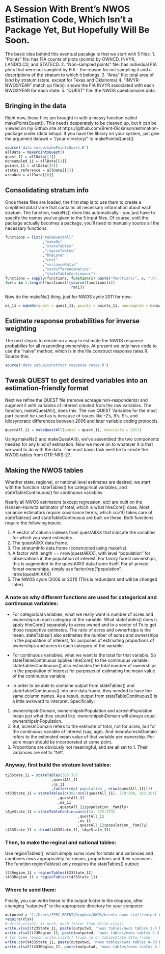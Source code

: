 A Session With Brent's NWOS Estimation Code, Which Isn't a Package Yet, But Hopefully Will Be Soon.
========================================================

The basic idea behind this eventual pacakge is that we start with 5 files:
1. "Points" file: has FIA counts of plots (points) by OWNCD, INVYR, LANDCLCD, and STATECD.
2. "Non-sampled points" file: has individual FIA plots that were not sampled by FIA - the reason for not sampling it and a descriptions of the stratum to which it belongs.
3. "Area" file: total area of land by stratum (state, except for Texas and Oklahoma)
4. "INVYR-NWOSYEAR" match up file(s): shows the FIA INVYR associated with each NWOSYEAR for each state.
5. "QUEST" file: the NWOS questionnaire data.

Bringing in the data
---------------------------------------------
Right now, these files are brought in with a messy function called makePointsQuest(). This needs desperately to be cleaned up, but it can be viewed on my Github site at https://github.com/Brent-Dickinson/estimation-package under /data setup/. If you have the library on your system, just give the argument datawd = "/your directory/" to makePointsQuest():

```r
source('data setup/makePointsQuest.R')
allData = makePointsQuest()
quest_11 = allData[[1]]
nonsampled_11 = allData[[3]]
points_11 = allData[[5]]
states_reference = allData[[7]]
areaNew = allData[[8]]
```

Consolidating stratum info
---------------------------------------------
Once these files are loaded, the first step is to use them to create a simplified data.frame that contains all necessary information about each stratum. The function, makeNs() does this automatically - you just have to specify the names you've given to the 5 input files. Of course, until the package actually becomes a package, you'll need to manually source all the necessary functions:

```r
functions = list("makeQuestAll"
                 ,"makeNs"
                 ,"stateTables"
                 ,"regionTables"
                 ,"hheCore"
                 ,"cov1"
                 ,"varianceRatio"
                 ,"varDifferenceRatios"
                 ,"stateTableContinuous")
functions = sapply(functions, function(x) paste("functions/", x, ".R", sep = ""))
for(i in 1:length(functions)){source(functions[i])
                              rm(i)}
```

Now do the makeNs() thing, just for NWOS cycle 2011 for now:

```r
ns_11 = makeNs(quest = quest_11, points = points_11, nonsampled = nonsampled_11)
```

Estimate response probabilities for inverse weighting
---------------------------------------------
The next step is to decide on a way to estimate the NWOS response probabilies for all responding ownerships. At present we only have code to use the "naive" method, which is in the file construct response rates.R. Source this:

```r
source('data setup/construct response rates.R')
```

Tweak QUEST to get desired variables into an estimation-friendly format
---------------------------------------------

Next we refine the QUEST file (remove acreage non-respondents) and augment it with variables of interest created from the raw variables. The function, makeQuestAll(), does this. The raw QUEST Variables for the most part cannot be used as is because of issues like -2's, 8's, 9's, and idiosyncratic differences between 2006 and later variable coding protocols.

```r
questAll_11 = makeQuestAll(quest = quest_11, nwosCycle = 2011)
```


Using makeNs() and makeQuestAll(), we've assembled the two components needed for any kind of estimation. Now we move on to whatever it is that we want to do with the data. The most basic task weill be to create the NWOS tables from GTR-NRS-27.

Making the NWOS tables
---------------------------------------------
Whether state, regional, or national level estimates are desired, we start with the function stateTables() for categorical variables, and stateTableContinuous() for continuous variables. 

Nearly all NWOS estimators (except regression, etc) are built on the Hansen-Hurwitz estimator of total, which is what hheCore() does. Most variance estimators require covariance terms, which cov1() takes care of. stateTables() and stateTableContinuous are built on these. Both functions require the following inputs:

1. A vector of column indexes from questAllXX that indicate the variables for which you want estimates.
2. The questAllXX data.frame.
3. The stratumInfo data.frame (constructed using makeNs).
4. A factor with length == nrow(questAllXX), with level "population" for observations in the population of interest. For family forest ownerships, this is augmented to the questAllXX data.frame itself. For all private forest ownerships, simply use factor(rep("population", nrow(questAllXX)))
5. The NWOS cycle (2006 or 2011) (This is redundant and will be changed later).

### A note on why different functions are used for categorical and continuous variables:

* For categorical variables, what we really want is number of acres and ownerships in each category of the variable. What stateTables() does is apply hheCore() separately to acres owned and to a vector of 1's to get those respective estimates. The ratio of acres and ownerhsips is the mean. stateTables() also estimates the number of acres and ownerships in the population of interest, for purposes of estimating proportions of ownerships and acres in each category of the variable. 

* For continuous variables, what we want is the total for that variable. So stateTableContinuous applies hheCore() to the continuous variable. stateTablesContinuous() also estimates the total number of ownerships in the population of interest for purposes of estimating the mean value of the continuous variable.

* In order to be able to combine output from stateTables() and stateTableContinuous() into one data.frame, they needed to have the same column names. As a result, output from stateTableContinuous() is a little awkward to interpret. Specifically:
1. ownershipsInDomain, ownershipsInPopulation and acresInPopulation mean just what they sound like. ownershipsInDomain will always equal ownershipsInPopulation.
2. But, acresInDomain refers to the estimate of total, not for acres, but for the continuous variable of interest (say, age). And meanAcresInDomain refers to the estimated mean value of that variable per ownership. Per acre mean should be incorporated at some point.
3. Proportions are obviously not meaningful, and are all set to 1. Their variances are set to "NA".

### Anyway, first build the stratum level tables:

```r
t23State_11 = stateTables(385:387
                     ,questAll_11
                     ,ns_11
                     ,factor(rep('population', nrow(questAll_11))))
t433State_11 = stateTables(c(388:ncol(questAll_11), 379:380, 382:384)
                        ,questAll_11
                        ,ns_11
                        ,questAll_11$population__family)
tAgeState_11 = stateTableContinuous(c(14, 273:274)
                                 ,questAll_11
                                 ,ns_11
                                 ,questAll_11$population__family)
t433State_11 = rbind(t433State_11, tAgeState_11)
```

### Then, to make the reginal and national tables:
Use regionTables(), which simply sums rows for totals and variances and combines rows appropriately for means, proportions and their variances. The function regionTables() only requires the stateTables() output:

```r
t23Region_11 = regionTables(t23State_11)
t433Region_11 = regionTables(t433State_11)
```

### Where to send them:
Finally, you can write these to the output folder in the dropbox, after changing "outputwd" to the appropriate directory for your computer:

```r
outputwd = 'C:/Users/FFRC_BRENT/Dropbox/NWOS/brents nwos stuff/output data/'
require(xlsx)
# write.xlsx2() is much, much faster than write.xlsx()
write.xlsx2(t23State_11, paste(outputwd, 'nwos tables/nwos tables 2-3 by state', substr(Sys.time(), 1, 10), '.xlsx', sep = ''), row.names = F)
write.xlsx2(t23Region_11, paste(outputwd, 'nwos tables/nwos tables 2-3 by region', substr(Sys.time(), 1, 10), '.xlsx', sep = ''), row.names = F)
# for some reason write.xlsx2() trips up on tablesState data.frame:
write.csv(t433State_11, paste(outputwd, 'nwos tables/nwos tables 4-33 by state', substr(Sys.time(), 1, 10), '.csv', sep = ''), row.names = F)
write.xlsx2(t433Region_11, paste(outputwd, 'nwos tables/nwos tables 4-33 by region', substr(Sys.time(), 1, 10), '.xlsx', sep = ''), row.names = F)

```
